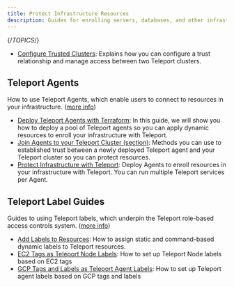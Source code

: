 ```yaml
---
title: Protect Infrastructure Resources
description: Guides for enrolling servers, databases, and other infrastructure resources with Teleport so you can set up secure access.
---
```


{/*TOPICS*/}

- [Configure Trusted Clusters](protect-resources/trustedclusters.mdx): Explains how you can configure a trust relationship and manage access between two Teleport clusters.

## Teleport Agents

How to use Teleport Agents, which enable users to connect to resources in your infrastructure. ([more info](protect-resources/agents.mdx))

- [Deploy Teleport Agents with Terraform](protect-resources/agents/deploy-agents-terraform.mdx): In this guide, we will show you how to deploy a pool of Teleport agents so you can apply dynamic resources to enroll your infrastructure with Teleport.
- [Join Agents to your Teleport Cluster (section)](protect-resources/agents/join-services-to-your-cluster.mdx): Methods you can use to established trust between a newly deployed Teleport agent and your Teleport cluster so you can protect resources.
- [Protect Infrastructure with Teleport](protect-resources/agents/introduction.mdx): Deploy Agents to enroll resources in your infrastructure with Teleport. You can run multiple Teleport services per Agent.

## Teleport Label Guides

Guides to using Teleport labels, which underpin the Teleport role-based access controls system. ([more info](protect-resources/labels.mdx))

- [Add Labels to Resources](protect-resources/labels/labels.mdx): How to assign static and command-based dynamic labels to Teleport resources.
- [EC2 Tags as Teleport Node Labels](protect-resources/labels/ec2-tags.mdx): How to set up Teleport Node labels based on EC2 tags
- [GCP Tags and Labels as Teleport Agent Labels](protect-resources/labels/gcp-tags.mdx): How to set up Teleport agent labels based on GCP tags and labels
